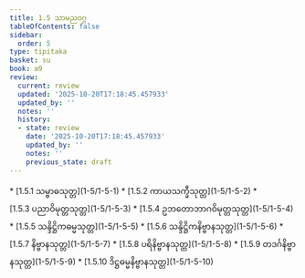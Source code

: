 ```yaml
---
title: 1.5 သာမညဝဂ္ဂ
tableOfContents: false
sidebar:
  order: 5
type: tipitaka
basket: su
book: a9
review:
  current: review
  updated: '2025-10-20T17:18:45.457933'
  updated_by: ''
  notes: ''
  history:
  - state: review
    date: '2025-10-20T17:18:45.457933'
    updated_by: ''
    notes: ''
    previous_state: draft
---
```



<DynamicBreadcrumb />


<ReviewStatus review={frontmatter.review} showDetails={true} />

<HypothesisAnnotation frontmatter={frontmatter} />



<TableOfContents book="a9" section="1.5">
* [1.5.1 သမ္ဗာဓသုတ္တ](1-5/1-5-1)
* [1.5.2 ကာယသက္ခီသုတ္တ](1-5/1-5-2)
* [1.5.3 ပညာဝိမုတ္တသုတ္တ](1-5/1-5-3)
* [1.5.4 ဥဘတောဘာဂဝိမုတ္တသုတ္တ](1-5/1-5-4)
* [1.5.5 သန္ဒိဋ္ဌိကဓမ္မသုတ္တ](1-5/1-5-5)
* [1.5.6 သန္ဒိဋ္ဌိကနိဗ္ဗာနသုတ္တ](1-5/1-5-6)
* [1.5.7 နိဗ္ဗာနသုတ္တ](1-5/1-5-7)
* [1.5.8 ပရိနိဗ္ဗာနသုတ္တ](1-5/1-5-8)
* [1.5.9 တဒင်္ဂနိဗ္ဗာနသုတ္တ](1-5/1-5-9)
* [1.5.10 ဒိဋ္ဌဓမ္မနိဗ္ဗာနသုတ္တ](1-5/1-5-10)
</TableOfContents>